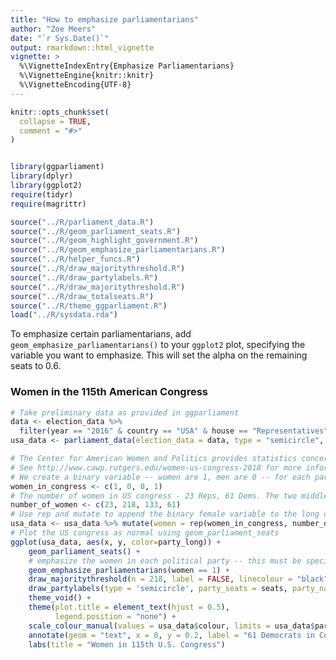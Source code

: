 ---
title: "How to emphasize parliamentarians"
author: "Zoe Meers"
date: "`r Sys.Date()`"
output: rmarkdown::html_vignette
vignette: >
  %\VignetteIndexEntry{Emphasize Parliamentarians}
  %\VignetteEngine{knitr::knitr}
  %\VignetteEncoding{UTF-8}
---

```{r setup, include=FALSE}
knitr::opts_chunk$set(
  collapse = TRUE,
  comment = "#>"
)


library(ggparliament)
library(dplyr)
library(ggplot2)
require(tidyr)
require(magrittr)

source("../R/parliament_data.R")
source("../R/geom_parliament_seats.R")
source("../R/geom_highlight_government.R")
source("../R/geom_emphasize_parliamentarians.R")
source("../R/helper_funcs.R")
source("../R/draw_majoritythreshold.R")
source("../R/draw_partylabels.R")
source("../R/draw_majoritythreshold.R")
source("../R/draw_totalseats.R")
source("../R/theme_ggparliament.R")
load("../R/sysdata.rda")


```


To emphasize certain parliamentarians, add `geom_emphasize_parliamentarians()` to your `ggplot2` plot, specifying the variable you want to emphasize. This will set the alpha on the remaining seats to 0.6.

### Women in the 115th American Congress
```{r}
# Take preliminary data as provided in ggparliament
data <- election_data %>% 
  filter(year == "2016" & country == "USA" & house == "Representatives")
usa_data <- parliament_data(election_data = data, type = "semicircle", party_seats = data$seats, parl_rows = 8)

# The Center for American Women and Politics provides statistics concerning women in U.S. politics
# See http://www.cawp.rutgers.edu/women-us-congress-2018 for more information.
# We create a binary variable -- women are 1, men are 0 -- for each party. Remember, the plot starts from the left hand side and finishes at the right hand side of the legislature. Given that we want to compare the two parties, it makes sense for them to be roughly parallel. 
women_in_congress <- c(1, 0, 0, 1) 
# The number of women in US congress - 23 Reps, 61 Dems. The two middle numbers are the remainder (i.e., number of men).
number_of_women <- c(23, 218, 133, 61)
# Use rep and mutate to append the binary female variable to the long data set. 
usa_data <- usa_data %>% mutate(women = rep(women_in_congress, number_of_women))
# Plot the US congress as normal using geom_parliament_seats
ggplot(usa_data, aes(x, y, color=party_long)) + 
    geom_parliament_seats() + 
    # emphasize the women in each political party -- this must be specified in order for it to work!
    geom_emphasize_parliamentarians(women == 1) +  
    draw_majoritythreshold(n = 218, label = FALSE, linecolour = "black", type = 'semicircle') + 
    draw_partylabels(type = 'semicircle', party_seats = seats, party_names = party_short, party_colours = colour) + 
    theme_void() + 
    theme(plot.title = element_text(hjust = 0.5),
          legend.position = "none") + 
    scale_colour_manual(values = usa_data$colour, limits = usa_data$party_long) + 
    annotate(geom = "text", x = 0, y = 0.2, label = "61 Democrats in Congress\n are women. Only 23\nelected Republicans are women.") + 
    labs(title = "Women in 115th U.S. Congress") 
```